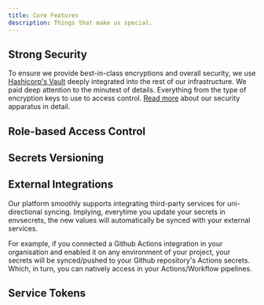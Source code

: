```yaml
---
title: Core Features
description: Things that make us special.
---
```


## Strong Security

To ensure we provide best-in-class encryptions and overall security, we use [Hashicorp's Vault](https://www.vaultproject.io/) deeply integrated into the rest of our infrastructure.
We paid deep attention to the minutest of details. Everything from the type of encryption keys to use to access control. [Read more](/security/overview) about our security apparatus in detail.

## Role-based Access Control


## Secrets Versioning


## External Integrations

Our platform smoothly supports integrating third-party services for uni-directional syncing.
Implying, everytime you update your secrets in envsecrets, the new values will automatically be synced with your external services.

For example, if you connected a Github Actions integration in your organisation and enabled it on any environment of your project,
your secrets will be synced/pushed to your Github repository's Actions secrets. Which, in turn, you can natively access in your Actions/Workflow pipelines.

## Service Tokens

